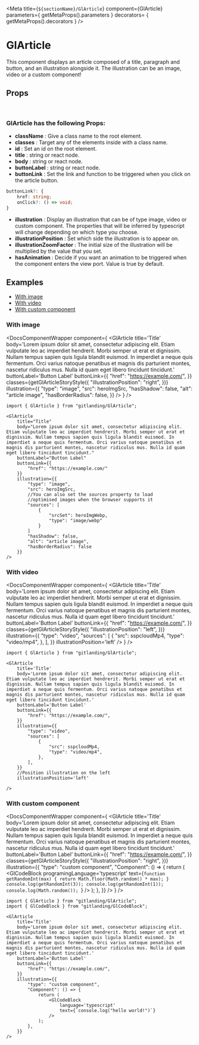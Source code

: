 

<Meta
    title={`${sectionName}/GlArticle`}
    component={GlArticle}
    parameters={
        getMetaProps().parameters
    }
    decorators= {
        getMetaProps().decorators
    }
/>

# GlArticle

This component displays an article composed of a title, paragraph
and button, and an illustration alongside it. The illustration
can be an image, video or a custom component!

## Props

<br />

### GlArticle has the following Props:

-   **className** : Give a class name to the root element.
-   **classes** : Target any of the elements inside with a class name.
-   **id** : Set an id on the root element.
-   **title** : string or react node.
-   **body** : string or react node.
-   **buttonLabel** : string or react node.
-   **buttonLink** : Set the link and function to be triggered when
    you click on the article button. <br />

```typescript
buttonLink?: {
    href: string;
    onClick?: () => void;
}
```

-   **illustration** : Display an illustration that can be of type image,
    video or custom component. The properties that will be inferred by
    typescript will change depending on which type you choose.
-   **illustrationPosition** : Set which side the illustration
    is to appear on.
-   **illustrationZoomFactor** : The initial size of the illustration
    will be multiplied by the value that you set.
-   **hasAnimation** : Decide if you want an animation to be triggered
    when the component enters the view port. Value is true by default.

## Examples

-   [With image](#with-image)
-   [With video](#with-video)
-   [With custom component](#with-custom-component)

### With image <a id="with-image"></a>

<DocsComponentWrapper 
    component={
        <GlArticle
            title='Title'
            body='Lorem ipsum dolor sit amet, consectetur adipiscing elit. Etiam vulputate leo ac imperdiet hendrerit. Morbi semper ut erat et dignissim. Nullam tempus sapien quis ligula blandit euismod. In imperdiet a neque quis fermentum. Orci varius natoque penatibus et magnis dis parturient montes, nascetur ridiculus mus. Nulla id quam eget libero tincidunt tincidunt.'
            buttonLabel='Button Label'
            buttonLink={{
                "href": "https://example.com/",
            }}
            classes={getGlArticleStoryStyle({
                "illustrationPosition": "right",
            })}
            illustration={{
                "type": "image",
                "src": heroImgSrc,
                "hasShadow": false,
                "alt": "article image",
                "hasBorderRadius": false,
            }}
        />
    }
/>

```tsx
import { GlArticle } from "gitlanding/GlArticle";

<GlArticle
    title="Title"
    body="Lorem ipsum dolor sit amet, consectetur adipiscing elit. Etiam vulputate leo ac imperdiet hendrerit. Morbi semper ut erat et dignissim. Nullam tempus sapien quis ligula blandit euismod. In imperdiet a neque quis fermentum. Orci varius natoque penatibus et magnis dis parturient montes, nascetur ridiculus mus. Nulla id quam eget libero tincidunt tincidunt."
    buttonLabel="Button Label"
    buttonLink={{
        "href": "https://example.com/"
    }}
    illustration={{
        "type": "image",
        "src": heroImgSrc,
        //You can also set the sources property to load
        //optimised images when the browser supports it
        "sources": [
            {
                "srcSet": heroImgWebp,
                "type": "image/webp"
            }
        ]
        "hasShadow": false,
        "alt": "article image",
        "hasBorderRadius": false
    }}
/>
```
### With video <a id="with-video"></a>

<DocsComponentWrapper 
    component={
        <GlArticle
            title='Title'
            body='Lorem ipsum dolor sit amet, consectetur adipiscing elit. Etiam vulputate leo ac imperdiet hendrerit. Morbi semper ut erat et dignissim. Nullam tempus sapien quis ligula blandit euismod. In imperdiet a neque quis fermentum. Orci varius natoque penatibus et magnis dis parturient montes, nascetur ridiculus mus. Nulla id quam eget libero tincidunt tincidunt.'
            buttonLabel='Button Label'
            buttonLink={{
                "href": "https://example.com/",
            }}
            classes={getGlArticleStoryStyle({
                "illustrationPosition": "left",
            })}
            illustration={{
                "type": "video",
                "sources": [
                    {
                        "src": sspcloudMp4,
                        "type": "video/mp4",
                    },
                ],
            }}
            illustrationPosition='left'
        />
    }
/>

```tsx
import { GlArticle } from "gitlanding/GlArticle";

<GlArticle
    title='Title'
    body='Lorem ipsum dolor sit amet, consectetur adipiscing elit. Etiam vulputate leo ac imperdiet hendrerit. Morbi semper ut erat et dignissim. Nullam tempus sapien quis ligula blandit euismod. In imperdiet a neque quis fermentum. Orci varius natoque penatibus et magnis dis parturient montes, nascetur ridiculus mus. Nulla id quam eget libero tincidunt tincidunt.'
    buttonLabel='Button Label'
    buttonLink={{
        "href": "https://example.com/",
    }}
    illustration={{
        "type": "video",
        "sources": [
            {
                "src": sspcloudMp4,
                "type": "video/mp4",
            },
        ],
    }}
    //Position illustration on the left
    illustrationPosition='left'

/>

````

### With custom component <a id="with-custom-component"></a>

<DocsComponentWrapper 
    component={
        <GlArticle
            title='Title'
            body='Lorem ipsum dolor sit amet, consectetur adipiscing elit. Etiam vulputate leo ac imperdiet hendrerit. Morbi semper ut erat et dignissim. Nullam tempus sapien quis ligula blandit euismod. In imperdiet a neque quis fermentum. Orci varius natoque penatibus et magnis dis parturient montes, nascetur ridiculus mus. Nulla id quam eget libero tincidunt tincidunt.'
            buttonLabel='Button Label'
            buttonLink={{
                "href": "https://example.com/",
            }}
            classes={getGlArticleStoryStyle({
                "illustrationPosition": "right",
            })}
            illustration={{
                "type": "custom component",
                "Component": () => {
                    return (
                        <GlCodeBlock
                            programingLanguage='typescript'
                            text={`function getRandomInt(max) {
	return Math.floor(Math.random() * max);
}
console.log(getRandomInt(3));
console.log(getRandomInt(1));
console.log(Math.random());
		`}
                        />
                    );
                },
            }}
        />
    }
/>

```tsx
import { GlArticle } from "gitlanding/GlArticle";
import { GlCodeBlock } from "gitlanding/GlCodeBlock";

<GlArticle
    title='Title'
    body='Lorem ipsum dolor sit amet, consectetur adipiscing elit. Etiam vulputate leo ac imperdiet hendrerit. Morbi semper ut erat et dignissim. Nullam tempus sapien quis ligula blandit euismod. In imperdiet a neque quis fermentum. Orci varius natoque penatibus et magnis dis parturient montes, nascetur ridiculus mus. Nulla id quam eget libero tincidunt tincidunt.'
    buttonLabel='Button Label'
    buttonLink={{
        "href": "https://example.com/",
    }}
    illustration={{
        "type": "custom component",
        "Component": () => {
            return (
                <GlCodeBlock
                    language='typescript'
                    text={`console.log("hello world!")`}
                />
            );
        },
    }}
/>
````
